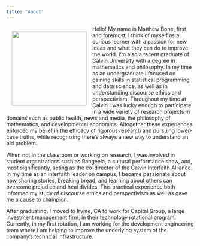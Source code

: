 ```yaml
---
title: "About"
---
```


<style type="text/css">
h1.title {
  text-align: center;
}
</style>

<div style="float:left;position:relative;vertical-align:left;margin:0px 15px">
<img src="homePage/profile.png" width="200">
</div>

Hello! My name is Matthew Bone, first and foremost, I think of myself as a curious learner with a passion for new ideas and what they can do to improve the world. I'm also a recent graduate of Calvin University with a degree in mathematics and philosophy. In my time as an undergraduate I focused on gaining skills in statistical programming and data science, as well as in understanding discourse ethics and perspectivism. Throughout my time at Calvin I was lucky enough to participate in a wide variety of research projects in domains such as public health, news and media, the philosophy of mathematics, and developmental economics. Altogether these experiences enforced my belief in the efficacy of rigorous research and pursuing lower-case truths, while recognizing there's always a new way to understand an old problem. 

When not in the classroom or working on research, I was involved in student organizations such as Rangeela, a cultural performance show, and, most significantly, acting as the co-director of the Calvin Interfaith Alliance. In my time as an interfaith leader on campus, I became passionate about how sharing stories, breaking bread, and learning about others can overcome prejudice and heal divides. This practical experience both informed my study of discourse ethics and perspectivism as well as gave me a cause to champion.

After graduating, I moved to Irvine, CA to work for Capital Group, a large investment management firm, in their technology rotational program. Currently, in my first rotation, I am working for the development engineering team where I am helping to improve the underlying system of the company's technical infrastructure.